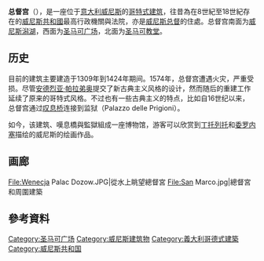 {{Infobox building
|name          = 總督宮
|caption       = 總督宮
|native_name   = Palazzo Ducale
|image         = Doge%27s_Palace_(Venice)-msu-2021-6487-.jpg
|imagesize     = 300
|established   = 1340年
|location      = {{ITA}}[[威尼斯|威尼斯]]
|type          = 
|collection    =
|visitors      = 1,307,230（2013年）<ref>{{Cite web |url=http://www.scribd.com/document_downloads/215029981?extension=pdf&from=embed&source=embed |title="Visitor Figures 2013: Exhibition & Museum Attendance Survey" |location=London |publisher=''The Art Newspaper'' |date=25 March 2014, Vol. 23, No. 256 |ISSN=0960-6556 |format=PDF}}{{en}}</ref>
|director      = 
|curator       = 
|website       = [http://palazzoducale.visitmuve.it/ palazzoducale.visitmuve.it]
}}
'''总督宫'''（{{Lang-it|Palazzo Ducale}}），是一座位于[[意大利|意大利]][[威尼斯|威尼斯]]的[[哥特式建筑|哥特式建筑]]，往昔為在8世紀至18世紀存在的[[威尼斯共和國|威尼斯共和國]]最高行政機關與法院，亦是[[威尼斯总督|威尼斯总督]]的住處。总督宫南面为[[威尼斯潟湖|威尼斯潟湖]]，西面为[[圣马可广场|圣马可广场]]，北面为[[聖馬爾谷聖殿宗主教座堂|圣马可教堂]]。

==历史==
目前的建筑主要建造于1309年到1424年期间。1574年，总督宫遭遇火灾，严重受损。尽管[[安德烈亚·帕拉弟奥|安德烈亚·帕拉弟奥]]提交了新古典主义风格的设计，然而随后的重建工作延续了原来的哥特式风格。不过也有一些古典主义的特点，比如自16世纪以来，总督宫通过[[叹息桥|叹息桥]]连接到监狱（Palazzo delle Prigioni）。

如今，该建筑、嘆息橋與監獄組成一座博物馆，游客可以欣赏到[[丁托列托|丁托列托]]和[[保罗·委罗内塞|委罗内塞]]描绘的威尼斯的绘画作品。

==画廊==
<gallery>
File:Wenecja Palac Dozow.JPG|從水上眺望總督宮
File:San Marco.jpg|總督宮和周圍建築
</gallery>

==參考資料==
{{Commons|Doge's Palace (Venice)|總督宮}}
{{Reflist}}

{{European building-stub}}
{{威尼斯地标}}
{{圣马可广场}}
{{Authority control}}
[[Category:圣马可广场|Category:圣马可广场]]
[[Category:威尼斯建筑物|Category:威尼斯建筑物]]
[[Category:義大利哥德式建築|Category:義大利哥德式建築]]
[[Category:威尼斯共和国|Category:威尼斯共和国]]